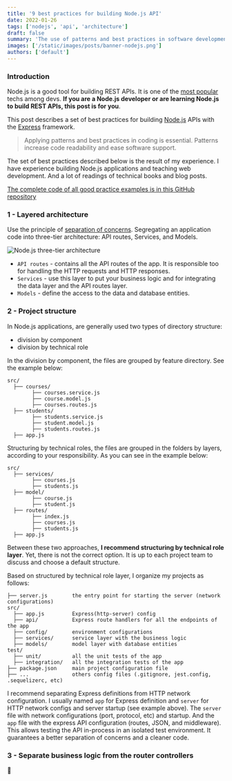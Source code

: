 ```yaml
---
title: '9 best practices for building Node.js API'
date: 2022-01-26
tags: ['nodejs', 'api', 'architecture']
draft: false
summary: 'The use of patterns and best practices in software development avoids duplication of code, facilitates software change and evolution, increases code readability, etc.'
images: ['/static/images/posts/banner-nodejs.png']
authors: ['default']
---
```


### Introduction

Node.js is a good tool for building REST APIs. It is one of the [most popular](https://insights.stackoverflow.com/survey/2021#technology-most-popular-technologies) techs among devs. **If you are a Node.js developer or are learning Node.js to build REST APIs, this post is for you**.

This post describes a set of best practices for building [Node.js](https://nodejs.org/pt-br/) APIs with the [Express](https://expressjs.com) framework.

> Applying patterns and best practices in coding is essential. Patterns increase code readability and ease software support.

The set of best practices described below is the result of my experience.
I have experience building Node.js applications and teaching web development. And a lot of readings of technical books and blog posts.

[The complete code of all good practice examples is in this GitHub repository](https://github.com/jesielviana/nodejs-express-sequelize)

### 1 - Layered architecture

Use the principle of [separation of concerns](https://www.cs.utexas.edu/users/EWD/transcriptions/EWD04xx/EWD447.html). Segregating an application code into three-tier architecture: API routes, Services, and Models.

![Node.js three-tier architecture](/static/images/posts/nodejs-layers.png)

- `API routes` - contains all the API routes of the app. It is responsible too for handling the HTTP requests and HTTP responses.
- `Services` - use this layer to put your business logic and for integrating the data layer and the API routes layer.
- `Models` - define the access to the data and database entities.

### 2 - Project structure

In Node.js applications, are generally used two types of directory structure:

- division by component
- division by technical role

In the division by component, the files are grouped by feature directory. See the example below:

```shell:projetc-structure
src/
  ├── courses/
        ├── courses.service.js
        ├── course.model.js
        ├── courses.routes.js
  ├── students/
        ├── students.service.js
        ├── student.model.js
        ├── students.routes.js
  ├── app.js
```

Structuring by technical roles, the files are grouped in the folders by layers, according to your responsibility. As you can see in the example below:

```shell:projetc-structure
src/
  ├── services/
        ├── courses.js
        ├── students.js
  ├── model/
        ├── course.js
        ├── student.js
  ├── routes/
        ├── index.js
        ├── courses.js
        ├── students.js
  ├── app.js
```

Between these two approaches, **I recommend structuring by technical role layer**. Yet, there is not the correct option. It is up to each project team to discuss and choose a default structure.

Based on structured by technical role layer, I organize my projects as follows:

```shell:projetc-structure
├── server.js        the entry point for starting the server (network configurations)
src/
  ├── app.js         Express(http-server) config
  ├── api/           Express route handlers for all the endpoints of the app
  ├── config/        environment configurations
  ├── services/      service layer with the business logic
  ├── models/        model layer with database entities
test/
  ├── unit/          all the unit tests of the app
  ├── integration/   all the integration tests of the app
├── package.json     main project configuration file
├── ...              others config files (.gitignore, jest.config, .sequelizerc, etc)
```

I recommend separating Express definitions from HTTP network configuration. I usually named `app` for Express definition and `server` for HTTP network configs and server startup (see example above).
The `server` file with network configurations (port, protocol, etc) and startup. And the `app` file with the express API configuration (routes, JSON, and middleware).
This allows testing the API in-process in an isolated test environment. It guarantees a better separation of concerns and a cleaner code.

### 3 - Separate business logic from the router controllers

<span role="img" aria-label="roadwork sign">
  🚧
</span>
